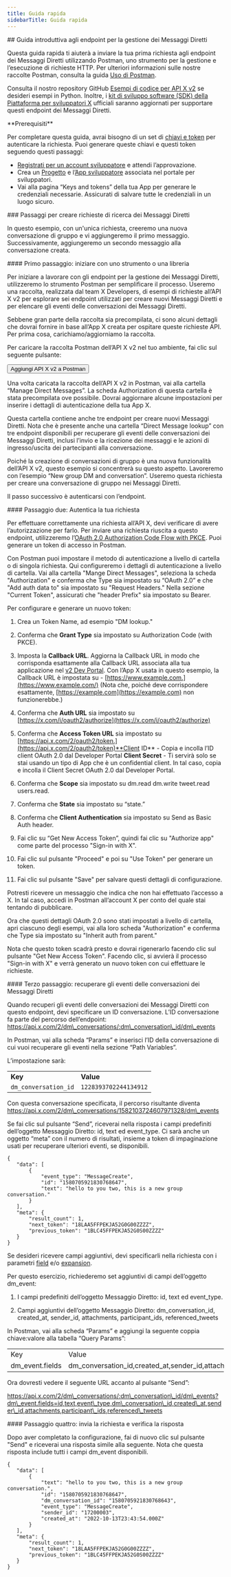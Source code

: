 ```yaml
---
title: Guida rapida
sidebarTitle: Guida rapida
---
```



<div id="getting-started-with-the-manage-direct-message-endpoints">
  ## Guida introduttiva agli endpoint per la gestione dei Messaggi Diretti
</div>

Questa guida rapida ti aiuterà a inviare la tua prima richiesta agli endpoint dei Messaggi Diretti utilizzando Postman, uno strumento per la gestione e l’esecuzione di richieste HTTP. Per ulteriori informazioni sulle nostre raccolte Postman, consulta la guida [Uso di Postman](/it/tutorials/postman-getting-started).

Consulta il nostro repository GitHub [Esempi di codice per API X v2](https://github.com/xdevplatform/Twitter-API-v2-sample-code) se desideri esempi in Python. Inoltre, i [kit di sviluppo software (SDK) della Piattaforma per sviluppatori X](/it/x-api/tools-and-libraries/sdks) ufficiali saranno aggiornati per supportare questi endpoint dei Messaggi Diretti.  

<Note>
  **Prerequisiti**

  Per completare questa guida, avrai bisogno di un set di [chiavi e token](/it/resources/fundamentals/authentication) per autenticare la richiesta. Puoi generare queste chiavi e questi token seguendo questi passaggi:

  - [Registrati per un account sviluppatore](https://developer.x.com/en/apply-for-access) e attendi l’approvazione.
  - Crea un [Progetto](/it/resources/fundamentals/projects) e l’[App sviluppatore](/it/resources/fundamentals/developer-apps) associata nel portale per sviluppatori.
  - Vai alla pagina “Keys and tokens” della tua App per generare le credenziali necessarie. Assicurati di salvare tutte le credenziali in un luogo sicuro.
</Note>

<div id="steps-to-building-direct-message-lookup-requests">
  ### Passaggi per creare richieste di ricerca dei Messaggi Diretti
</div>

In questo esempio, con un'unica richiesta, creeremo una nuova conversazione di gruppo e vi aggiungeremo il primo messaggio. Successivamente, aggiungeremo un secondo messaggio alla conversazione creata.

<div id="step-one-start-with-a-tool-or-library">
  #### Primo passaggio: iniziare con uno strumento o una libreria
</div>

Per iniziare a lavorare con gli endpoint per la gestione dei Messaggi Diretti, utilizzeremo lo strumento Postman per semplificare il processo. Useremo una raccolta, realizzata dal team X Developers, di esempi di richieste all’API X v2 per esplorare sei endpoint utilizzati per creare nuovi Messaggi Diretti e per elencare gli eventi delle conversazioni dei Messaggi Diretti.

Sebbene gran parte della raccolta sia precompilata, ci sono alcuni dettagli che dovrai fornire in base all’App X creata per ospitare queste richieste API. Per prima cosa, carichiamo/aggiorniamo la raccolta.

Per caricare la raccolta Postman dell’API X v2 nel tuo ambiente, fai clic sul seguente pulsante:

<Button href="https://app.getpostman.com/run-collection/9956214-784efcda-ed4c-4491-a4c0-a26470a67400">
  Aggiungi API X v2 a Postman
</Button>

Una volta caricata la raccolta dell’API X v2 in Postman, vai alla cartella “Manage Direct Messages”. La scheda Authorization di questa cartella è stata precompilata ove possibile. Dovrai aggiornare alcune impostazioni per inserire i dettagli di autenticazione della tua App X.

Questa cartella contiene anche tre endpoint per creare nuovi Messaggi Diretti. Nota che è presente anche una cartella “Direct Message lookup” con tre endpoint disponibili per recuperare gli eventi delle conversazioni dei Messaggi Diretti, inclusi l’invio e la ricezione dei messaggi e le azioni di ingresso/uscita dei partecipanti alla conversazione.

Poiché la creazione di conversazioni di gruppo è una nuova funzionalità dell’API X v2, questo esempio si concentrerà su questo aspetto. Lavoreremo con l’esempio “New group DM and conversation”. Useremo questa richiesta per creare una conversazione di gruppo nei Messaggi Diretti.

Il passo successivo è autenticarsi con l’endpoint.

<div id="step-two-authenticate-your-request">
  #### Passaggio due: Autentica la tua richiesta
</div>

Per effettuare correttamente una richiesta all’API X, devi verificare di avere l’autorizzazione per farlo. Per inviare una richiesta riuscita a questo endpoint, utilizzeremo l’[OAuth 2.0 Authorization Code Flow with PKCE](it/resources/fundamentals/authentication#oauth-2-0-authorization-code-flow-with-pkce-2). Puoi generare un token di accesso in Postman. 

Con Postman puoi impostare il metodo di autenticazione a livello di cartella o di singola richiesta. Qui configureremo i dettagli di autenticazione a livello di cartella. Vai alla cartella "Mange Direct Messages", seleziona la scheda "Authorization" e conferma che Type sia impostato su “OAuth 2.0” e che "Add auth data to" sia impostato su "Request Headers." Nella sezione "Current Token", assicurati che "header Prefix" sia impostato su Bearer.  

Per configurare e generare un nuovo token:

1. Crea un Token Name, ad esempio "DM lookup."

2. Conferma che **Grant Type** sia impostato su Authorization Code (with PKCE).

3. Imposta la **Callback URL**. Aggiorna la Callback URL in modo che corrisponda esattamente alla Callback URL associata alla tua applicazione nel [v2 Dev Portal](https://developer.x.com/en/portal/dashboard). Con l’App X usata in questo esempio, la Callback URL è impostata su - [https://www.example.com.](https://www.example.com/) (Nota che, poiché deve corrispondere esattamente, [https://example.com](https://example.com) non funzionerebbe.) 

4. Conferma che **Auth URL** sia impostato su [https://x.com/i/oauth2/authorize](https://x.com/i/oauth2/authorize)

5. Conferma che **Access Token URL** sia impostato su [https://api.x.com/2/oauth2/token.](https://api.x.com/2/oauth2/token)**Client ID** - Copia e incolla l’ID client OAuth 2.0 dal Developer Portal
   **Client Secret** - Ti servirà solo se stai usando un tipo di App che è un confidential client. In tal caso, copia e incolla il Client Secret OAuth 2.0 dal Developer Portal. 

6. Conferma che **Scope** sia impostato su dm.read dm.write tweet.read users.read.

7. Conferma che **State** sia impostato su “state.”

8. Conferma che **Client Authentication** sia impostato su Send as Basic Auth header.

9. Fai clic su “Get New Access Token”, quindi fai clic su "Authorize app" come parte del processo "Sign-in with X".

10. Fai clic sul pulsante "Proceed" e poi su "Use Token" per generare un token. 

11. Fai clic sul pulsante "Save" per salvare questi dettagli di configurazione.

Potresti ricevere un messaggio che indica che non hai effettuato l’accesso a X. In tal caso, accedi in Postman all’account X per conto del quale stai tentando di pubblicare.

Ora che questi dettagli OAuth 2.0 sono stati impostati a livello di cartella, apri ciascuno degli esempi, vai alla loro scheda "Authorization" e conferma che Type sia impostato su "Inherit auth from parent." 

Nota che questo token scadrà presto e dovrai rigenerarlo facendo clic sul pulsante "Get New Access Token". Facendo clic, si avvierà il processo "Sign-in with X" e verrà generato un nuovo token con cui effettuare le richieste.

<div id="step-three-retrieve-direct-messages-conversation-events">
  #### Terzo passaggio: recuperare gli eventi delle conversazioni dei Messaggi Diretti
</div>

Quando recuperi gli eventi delle conversazioni dei Messaggi Diretti con questo endpoint, devi specificare un ID conversazione. L’ID conversazione fa parte del percorso dell’endpoint: https://api.x.com/2/dm\_conversations/:dm\_conversation\_id/dm\_events

In Postman, vai alla scheda “Params” e inserisci l’ID della conversazione di cui vuoi recuperare gli eventi nella sezione “Path Variables”.

L’impostazione sarà:

|     |     |
| :--- | :--- |
| **Key** | **Value** |
| `dm_conversation_id` | `1228393702244134912` |

Con questa conversazione specificata, il percorso risultante diventa https://api.x.com/2/dm\_conversations/1582103724607971328/dm\_events

Se fai clic sul pulsante “Send”, riceverai nella risposta i campi predefiniti dell’oggetto Messaggio Diretto: id, text ed event\_type. Ci sarà anche un oggetto “meta” con il numero di risultati, insieme a token di impaginazione usati per recuperare ulteriori eventi, se disponibili.

```
{
   "data": [
       {
           "event_type": "MessageCreate",
           "id": "1580705921830768647",
           "text": "hello to you two, this is a new group conversation."
       }
   ],
   "meta": {
       "result_count": 1,
       "next_token": "18LAA5FFPEKJA52G0G00ZZZZ",
       "previous_token": "1BLC45FFPEKJA52G0S00ZZZZ"
   }
}
```

Se desideri ricevere campi aggiuntivi, devi specificarli nella richiesta con i parametri [field](/it/x-api/fundamentals/fields) e/o [expansion](/it/x-api/fundamentals/expansions).

Per questo esercizio, richiederemo set aggiuntivi di campi dell’oggetto dm\_event:

1. I campi predefiniti dell’oggetto Messaggio Diretto: id, text ed event\_type.

2. Campi aggiuntivi dell’oggetto Messaggio Diretto: dm\_conversation\_id, created\_at, sender\_id, attachments, participant\_ids, referenced\_tweets

In Postman, vai alla scheda “Params” e aggiungi la seguente coppia chiave:valore alla tabella “Query Params”:

|     |     |
| :--- | :--- |
| Key | Value |
| dm\_event.fields | dm\_conversation\_id,created\_at,sender\_id,attachments,participant\_ids,referenced\_tweets |

Ora dovresti vedere il seguente URL accanto al pulsante “Send”:

https://api.x.com/2/dm\_conversations/:dm\_conversation\_id/dm\_events?dm\_event.fields=id,text,event\_type,dm\_conversation\_id,created\_at,sender\_id,attachments,participant\_ids,referenced\_tweets

<div id="step-four-make-your-request-and-review-your-response">
  #### Passaggio quattro: invia la richiesta e verifica la risposta
</div>

Dopo aver completato la configurazione, fai di nuovo clic sul pulsante "Send" e riceverai una risposta simile alla seguente. Nota che questa risposta include tutti i campi dm\_event disponibili.

```
{
   "data": [
       {
           "text": "hello to you two, this is a new group conversation.",
           "id": "1580705921830768647",
           "dm_conversation_id": "1580705921830768643",
           "event_type": "MessageCreate",
           "sender_id": "17200003",
           "created_at": "2022-10-13T23:43:54.000Z"
       }
   ],
   "meta": {
       "result_count": 1,
       "next_token": "18LAA5FFPEKJA52G0G00ZZZZ",
       "previous_token": "1BLC45FFPEKJA52G0S00ZZZZ"
   }
}
```